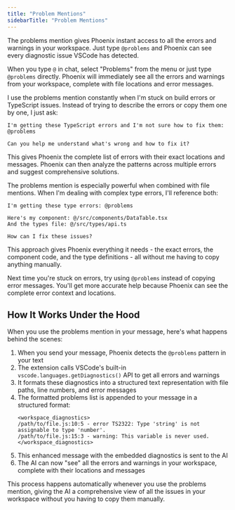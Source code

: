 ```yaml
---
title: "Problem Mentions"
sidebarTitle: "Problem Mentions"
---
```


The problems mention gives Phoenix instant access to all the errors and warnings in your workspace. Just type `@problems` and Phoenix can see every diagnostic issue VSCode has detected.

When you type `@` in chat, select "Problems" from the menu or just type `@problems` directly. Phoenix will immediately see all the errors and warnings from your workspace, complete with file locations and error messages.

I use the problems mention constantly when I'm stuck on build errors or TypeScript issues. Instead of trying to describe the errors or copy them one by one, I just ask:

```
I'm getting these TypeScript errors and I'm not sure how to fix them: @problems

Can you help me understand what's wrong and how to fix it?
```

This gives Phoenix the complete list of errors with their exact locations and messages. Phoenix can then analyze the patterns across multiple errors and suggest comprehensive solutions.

The problems mention is especially powerful when combined with file mentions. When I'm dealing with complex type errors, I'll reference both:

```
I'm getting these type errors: @problems

Here's my component: @/src/components/DataTable.tsx
And the types file: @/src/types/api.ts

How can I fix these issues?
```

This approach gives Phoenix everything it needs - the exact errors, the component code, and the type definitions - all without me having to copy anything manually.

Next time you're stuck on errors, try using `@problems` instead of copying error messages. You'll get more accurate help because Phoenix can see the complete error context and locations.

## How It Works Under the Hood

When you use the problems mention in your message, here's what happens behind the scenes:

1. When you send your message, Phoenix detects the `@problems` pattern in your text
2. The extension calls VSCode's built-in `vscode.languages.getDiagnostics()` API to get all errors and warnings
3. It formats these diagnostics into a structured text representation with file paths, line numbers, and error messages
4. The formatted problems list is appended to your message in a structured format:
    ```
    <workspace_diagnostics>
    /path/to/file.js:10:5 - error TS2322: Type 'string' is not assignable to type 'number'.
    /path/to/file.js:15:3 - warning: This variable is never used.
    </workspace_diagnostics>
    ```
5. This enhanced message with the embedded diagnostics is sent to the AI
6. The AI can now "see" all the errors and warnings in your workspace, complete with their locations and messages

This process happens automatically whenever you use the problems mention, giving the AI a comprehensive view of all the issues in your workspace without you having to copy them manually.
